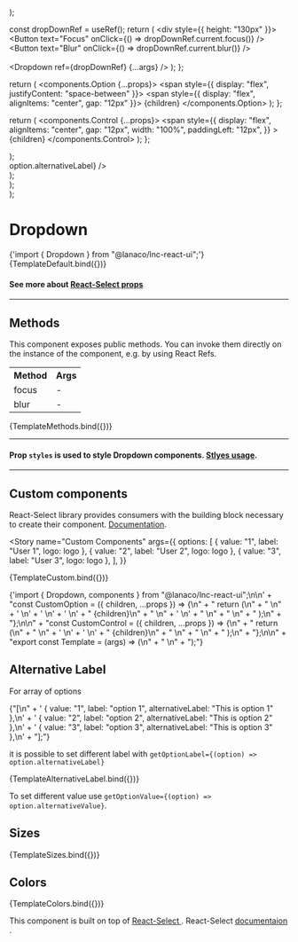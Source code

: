 
<Meta title="Inputs/Dropdown" component={Dropdown} />

  <div style={{ height: "130px" }}>
    <Dropdown
      defaultInputValue="1"
      options={[
        { value: "1", label: "option 1" },
        { value: "2", label: "option 2" },
        { value: "3", label: "option 3" },
      ]}
      {...args}
    />
  </div>
);

  const dropDownRef = useRef();
  return (
    <div style={{ height: "130px" }}>
      <Button text="Focus" onClick={() => dropDownRef.current.focus()} />
      &nbsp;&nbsp;
      <Button text="Blur" onClick={() => dropDownRef.current.blur()} />
      <br />
      <br />
      <Dropdown ref={dropDownRef} {...args} />
    </div>
  );
};

  return (
    <components.Option {...props}>
      <span style={{ display: "flex", justifyContent: "space-between" }}>
        <span style={{ display: "flex", alignItems: "center", gap: "12px" }}>
          <Avatar image={props?.data?.logo} sizeInUnits="1.5rem" />
          {children}
        </span>
        <Icon icon="check" color="primary" />
      </span>
    </components.Option>
  );
};

  return (
    <components.Control {...props}>
      <span
        style={{
          display: "flex",
          alignItems: "center",
          gap: "12px",
          width: "100%",
          paddingLeft: "12px",
        }}
      >
        <Avatar image={props?.selectProps?.value?.logo} sizeInUnits="1.5rem" />
        {children}
      </span>
    </components.Control>
  );
};

  <div style={{ height: "130px" }}>
    <Dropdown
      {...args}
      components={{ Option: CustomOption, Control: CustomControl }}
    />
  </div>
);

  <div style={{ height: "130px" }}>
    <Dropdown {...args} getOptionLabel={(option) => option.alternativeLabel} />
  </div>
);

  <div style={{ display: "flex", flexDirection: "column", gap: "12px" }}>
    <Dropdown {...args} size="small" />
    <Dropdown {...args} size="medium" />
    <Dropdown {...args} size="large" />
  </div>
);

  <div style={{ display: "flex", flexDirection: "column", gap: "12px" }}>
    <Dropdown {...args} color="primary" />
    <Dropdown {...args} color="secondary" />
    <Dropdown {...args} color="success" />
    <Dropdown {...args} color="warning" />
    <Dropdown {...args} color="danger" />
    <Dropdown {...args} color="information" />
    <Dropdown {...args} color="neutral" />
  </div>
);

# Dropdown

<SyntaxHighlighter language="jsx" style={nord}>
  {'import { Dropdown } from "@lanaco/lnc-react-ui";'}
</SyntaxHighlighter>

<Canvas>
  <Story name="Default" args={{}}>
    {TemplateDefault.bind({})}
  </Story>
</Canvas>

<ArgsTable story="Default" />

#### See more about [React-Select props](https://react-select.com/props#select-props)

---

## Methods

This component exposes public methods. You can invoke them directly on the instance of the component, e.g. by using React Refs.

<Table>
  <tr>
    <th>Method</th>
    <th>Args</th>
  </tr>
  <tr>
    <td>focus</td>
    <td>-</td>
  </tr>
  <tr>
    <td>blur</td>
    <td>-</td>
  </tr>
</Table>

<Canvas>
  <Story
    name="Exposed Methods"
    args={{
      options: [
        { value: "1", label: "option 1" },
        { value: "2", label: "option 2" },
        { value: "3", label: "option 3" },
      ],
    }}
  >
    {TemplateMethods.bind({})}
  </Story>
</Canvas>

---

#### Prop `styles` is used to style Dropdown components. [Stlyes usage](https://react-select.com/styles).

---

## Custom components

React-Select library provides consumers with the building block necessary to create their component. [Documentation](https://react-select.com/components).

<Story
  name="Custom Components"
  args={{
    options: [
      { value: "1", label: "User 1", logo: logo },
      { value: "2", label: "User 2", logo: logo },
      { value: "3", label: "User 3", logo: logo },
    ],
  }}
>
  {TemplateCustom.bind({})}
</Story>

<SyntaxHighlighter language="jsx" style={nord}>
  {'import { Dropdown, components } from "@lanaco/lnc-react-ui";\n\n' +
    "const CustomOption = ({ children, ...props }) => {\n" +
    " return (\n" +
    "   <components.Option {...props}>\n" +
    '     <span style={{ display: "flex", justifyContent: "space-between" }}>\n' +
    '       <span style={{ display: "flex", alignItems: "center", gap: "12px" }}>\n' +
    '         <Avatar image={props?.data?.logo} sizeInUnits="1.5rem" />\n' +
    "         {children}\n" +
    "       </span>\n" +
    '       <Icon icon="check" color="primary" />\n' +
    "     </span>\n" +
    "   </components.Option>\n" +
    " );\n" +
    "};\n\n" +
    "const CustomControl = ({ children, ...props }) => {\n" +
    " return (\n" +
    "   <components.Control {...props}>\n" +
    '     <span style={{ display: "flex", alignItems: "center", gap: "12px", width: "100%", paddingLeft: "12px" }}>\n' +
    '       <Avatar image={props?.selectProps?.value?.logo} sizeInUnits="1.5rem" />\n' +
    "       {children}\n" +
    "     </span>\n" +
    "   </components.Control>\n" +
    " );\n" +
    "};\n\n" +
    "export const Template = (args) => (\n" +
    " <Dropdown\n" +
    "   {...args}\n" +
    "   components={{ Option: CustomOption, Control: CustomControl }}\n" +
    " />\n" +
    ");"}
</SyntaxHighlighter>

## Alternative Label

For array of options

<SyntaxHighlighter language="jsx" style={nord}>
  {"[\n" +
    ' { value: "1", label: "option 1", alternativeLabel: "This is option 1" },\n' +
    ' { value: "2", label: "option 2", alternativeLabel: "This is option 2" },\n' +
    ' { value: "3", label: "option 3", alternativeLabel: "This is option 3" },\n' +
    "];"}
</SyntaxHighlighter>

it is possible to set different label with `getOptionLabel={(option) => option.alternativeLabel}`

<Canvas>
  <Story
    name="Alternative Label"
    args={{
      options: [
        { value: "1", label: "option 1", alternativeLabel: "This is option 1" },
        { value: "2", label: "option 2", alternativeLabel: "This is option 2" },
        { value: "3", label: "option 3", alternativeLabel: "This is option 3" },
      ],
    }}
  >
    {TemplateAlternativeLabel.bind({})}
  </Story>
</Canvas>

To set different value use `getOptionValue={(option) => option.alternativeValue}`.

## Sizes

<Canvas>
  <Story
    name="Sizes"
    args={{
      options: [
        { value: "1", label: "option 1", alternativeLabel: "This is option 1" },
        { value: "2", label: "option 2", alternativeLabel: "This is option 2" },
        { value: "3", label: "option 3", alternativeLabel: "This is option 3" },
      ],
    }}
  >
    {TemplateSizes.bind({})}
  </Story>
</Canvas>

## Colors

<Canvas>
  <Story
    name="Colors"
    args={{
      options: [
        { value: "1", label: "option 1", alternativeLabel: "This is option 1" },
        { value: "2", label: "option 2", alternativeLabel: "This is option 2" },
        { value: "3", label: "option 3", alternativeLabel: "This is option 3" },
      ],
    }}
  >
    {TemplateColors.bind({})}
  </Story>
</Canvas>

This component is built on top of <u> [React-Select](https://www.npmjs.com/package/react-select) </u>. React-Select <u> [documentaion](https://react-select.com/home) </u>.

